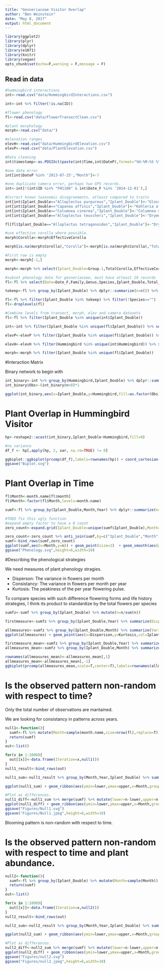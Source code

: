 ```yaml
---
title: "Gesneriaceae Visitor Overlap"
author: "Ben Weinstein"
date: "May 8, 2017"
output: html_document
---
```


```r
library(ggplot2)
library(plyr)
library(dplyr)
library(e1071)
library(knitr)
library(vegan)
opts_chunk$set(echo=F,warning = F,message = F)
```

## Read in data

```r
#hummingbird interactions
int<-read.csv("data/HummingbirdInteractions.csv")

int<-int %>% filter(!is.na(ID))

#flower phenology
fl<-read.csv("data/FlowerTransectClean.csv")

#plant morphology
morph<-read.csv("data/")

#elevation ranges
elevH<-read.csv("data/HummingbirdElevation.csv")
elevP<-read.csv("data/PlantElevation.csv")

#Data cleaning 
int$timestamp<-as.POSIXct(paste(int$Time,int$DateP),format="%H:%M:%S %Y-%m-%d")

#one date error
int[int$DateP %in% '2013-07-25',"Month"]<-7

#one duplicate camera error, perhaps two GPS records.
int<-int[!(int$ID %in% "FH1108" & int$Date_F %in% '2014-12-01'),]

#Correct known taxonomic disagreements, atleast compared to traits
int[int$Iplant_Double=="Alloplectus purpureus","Iplant_Double"]<-"Glossoloma purpureum"
int[int$Iplant_Double=="Capanea affinis","Iplant_Double"]<-"Kohleria affinis"
int[int$Iplant_Double=="Columnea cinerea","Iplant_Double"]<-"Columnea mastersonii"
int[int$Iplant_Double=="Alloplectus teuscheri","Iplant_Double"]<-"Drymonia teuscheri"

fl[fl$Iplant_Double=="Alloplectus tetragonoides","Iplant_Double"]<-"Drymonia collegarum"

#use effective corolla where possible.
morph$Corolla<-morph$EffectiveCorolla

morph[is.na(morph$Corolla),"Corolla"]<-morph[is.na(morph$Corolla),"TotalCorolla"]

#First row is empty
morph<-morph[-1,]

morph<-morph %>% select(Iplant_Double=Group.1,TotalCorolla,EffectiveCorolla,Corolla.Width)

#subset phenology data for gesneriaceae, must have atleast 10 records
fl<-fl %>% select(Date=Date_F,Family,Genus,Species,Iplant_Double,Total_Flowers,Height,Elevation=ele,month,Year) %>% filter(Family=="Gesneriaceae")

tokeep<-fl %>% group_by(Iplant_Double) %>% dplyr::summarize(n=n()) %>% filter(n>20) %>% .$Iplant_Double

fl<-fl %>% filter(Iplant_Double %in% tokeep) %>% filter(!Species=="")
fl<-droplevels(fl)

#Combine levels from transect, morph, elev and camera datasets
fl<-fl %>% filter(Iplant_Double %in% unique(int$Iplant_Double))

int<-int %>% filter(Iplant_Double %in% unique(fl$Iplant_Double)) %>% select(ID,Date=DateP,Iplant_Double,Hummingbird,Sex,Pierce,Elevation=ele,Transect_R)

elevP<-elevP %>% filter(Iplant_Double %in% unique(fl$Iplant_Double)) %>% select(Iplant_Double,Low,m,High)

elevH<-elevH %>% filter(Hummingbird %in% unique(int$Hummingbird)) %>% select(Hummingbird,Low,m,High)

morph<-morph %>% filter(Iplant_Double %in% unique(fl$Iplant_Double))
```

#Interaction Matrix

Binary network to begin with

```r
int_binary<-int %>% group_by(Hummingbird,Iplant_Double) %>% dplyr::summarize(n=n())
int_binary$Obs<-(int_binary$n>0)*1

ggplot(int_binary,aes(x=Iplant_Double,y=Hummingbird,fill=as.factor(Obs))) + geom_tile() + theme_bw() + theme(axis.text.x=element_text(angle=-90))  + labs(x="Plants",fill="Visits") + scale_fill_manual(values=c("black"))
```

# Plant Overlap in Hummingbird Visitor

```r
hp<-reshape2::acast(int_binary,Iplant_Double~Hummingbird,fill=0)

#no variance
df_f <- hp[,apply(hp, 2, var, na.rm=TRUE) != 0]

ggbiplot::ggbiplot(prcomp(df_f),labels=rownames(hp)) + coord_cartesian(xlim=c(-2.5,2.5),ylim=c(-2.5,2.5)) + theme_bw()
ggsave("Biplot.svg")
```

# Plant Overlap in Time

```r

fl$Month<-month.name[fl$month]
fl$Month<-factor(fl$Month,levels=month.name)

sumf<-fl %>% group_by(Iplant_Double,Month,Year) %>% dplyr::summarize(n=n())

#TODO fix this ugly function
#expand empty factor to have a 0 count
zero_count<-expand.grid(Iplant_Double=unique(sumf$Iplant_Double),Month=unique(sumf$Month),Year=unique(sumf$Year),n=0)

zero_count<-zero_count %>% anti_join(sumf,by=c("Iplant_Double","Month","Year"))
sumf<-bind_rows(sumf,zero_count)
ggplot(sumf,aes(x=Month,y=n)) + geom_point(size=2)  + geom_smooth(aes(group=1),span = 0.5,se=F) + facet_wrap(~Iplant_Double,scales = "free_y",ncol=4) + theme(axis.text.x=element_text(angle=-90)) + labs("Flowers") + theme_bw() + ylim(0,NA)
ggsave("Phenology.svg",height=6,width=10)
```

#Describing the phenological strategies

We need measures of plant phenology stragies.

* Disperson: The variance in flowers per month
* Consistancy: The variance in flowers per month per year
* Kurtosis: The peakiness of the per year flowering pulse.

To compare species with such difference flowering forms and life history strategies, I think its product to standardize by the total flowers per species

```r
sumfz<-sumf %>% group_by(Iplant_Double) %>% mutate(n=n/sum(n))

firstmeasure<-sumfz %>% group_by(Iplant_Double,Year) %>% summarize(Dispersion=var(n,na.rm=T),Kurtosis=kurtosis(n,na.rm=T))

allmeasures<-sumfz %>% group_by(Iplant_Double,Month) %>% summarize(Variability=var(n,na.rm=T)) %>% summarize(Variability=mean(Variability,na.rm=T)) %>% merge(firstmeasure)
ggplot(allmeasures) + geom_point(aes(x=Dispersion,y=Kurtosis,col=Iplant_Double)) + facet_wrap(~Year,scales = "free")

firstmeasure_mean<-sumfz %>% group_by(Iplant_Double,Year) %>% summarize(Dispersion=var(n),Kurtosis=kurtosis(n,na.rm=T)) %>% summarise(Dispersion=mean(Dispersion),Kurtosis=mean(Kurtosis,na.rm=T))
allmeasures_mean<-sumfz %>% group_by(Iplant_Double,Month) %>% summarize(Variability=var(n)) %>% summarize(Variability=mean(Variability,na.rm=T)) %>% merge(firstmeasure_mean)

rownames(allmeasures_mean)<-allmeasures_mean[,1]
allmeasures_mean<-allmeasures_mean[,-1]
ggbiplot(prcomp(allmeasures_mean,scale=T,center=T),labels=rownames(allmeasures_mean)) + theme_bw()
```

# Is the observed pattern non-random with respect to time?

Only the total number of observations are mantained.

We are looking for consistancy in patterns across years.

```r

null1<-function(){
  sumf<-fl %>% mutate(Month=sample(month.name,size=nrow(fl),replace=T)) %>% group_by(Iplant_Double,Month,Year) %>% dplyr::summarize(n=n())
  return(sumf)
}
out<-list()

for(x in 1:1000){
  out[[x]]<-data.frame(Iteration=x,null1())
}
null1_result<-bind_rows(out)

null1_sum<-null1_result %>% group_by(Month,Year,Iplant_Double) %>% summarize(lower=quantile(n,0.05),upper=quantile(n,0.95)) 

ggplot(null1_sum) + geom_ribbon(aes(ymin=lower,ymax=upper,x=Month,group=Year)) + facet_wrap(~Iplant_Double,scales="free_y") + geom_point(data=sumf,aes(x=Month,y=n,col=as.factor(Year))) + theme_bw() + labs(col="Year")

#Plot as differences.
null1_diff<-null1_sum %>% merge(sumf) %>% mutate(lower=n-lower,upper=n-upper)
ggplot(null1_diff) + geom_ribbon(aes(ymin=lower,ymax=upper,x=Month,group=Year),alpha=0.4) + facet_wrap(~Iplant_Double,scales="free_y",ncol=3) + theme_bw() + labs(col="Year") + geom_hline(yintercept=0,linetype="dashed",col='red',size=1.1) + scale_x_discrete(labels=month.abb)
ggsave("Figures/Null1.svg")
ggsave("Figures/Null1.jpeg",height=6,width=10)
```

Blooming pattern is non-random with respect to time.

# Is the observed pattern non-random with respect to time and plant abundance.

```r
null2<-function(){
  sumf<-fl %>% group_by(Iplant_Double) %>% mutate(Month=sample(Month)) %>% group_by(Iplant_Double,Month,Year) %>% dplyr::summarize(n=n())
  return(sumf)
}
out<-list()

for(x in 1:1000){
  out[[x]]<-data.frame(Iteration=x,null2())
}
null2_result<-bind_rows(out)

null2_sum<-null2_result %>% group_by(Month,Year,Iplant_Double) %>% summarize(lower=quantile(n,0.05),upper=quantile(n,0.95)) 

ggplot(null2_sum) + geom_ribbon(aes(ymin=lower,ymax=upper,x=Month,group=Year)) + facet_wrap(~Iplant_Double,scales="free_y") + geom_point(data=sumf,aes(x=Month,y=n,col=as.factor(Year))) + theme_bw() + labs(col="Year")

#Plot as differences.
null2_diff<-null2_sum %>% merge(sumf) %>% mutate(lower=n-lower,upper=n-upper)
ggplot(null2_diff) + geom_ribbon(aes(ymin=lower,ymax=upper,x=Month,group=Year),alpha=0.4) + facet_wrap(~Iplant_Double,scales="free_y",ncol=3) + theme_bw() + labs(col="Year") + geom_hline(yintercept=0,linetype="dashed",col='red',size=1.1) + scale_x_discrete(labels=month.abb)
ggsave("Figures/null2.svg")
ggsave("Figures/null2.jpeg",height=6,width=10)
```
